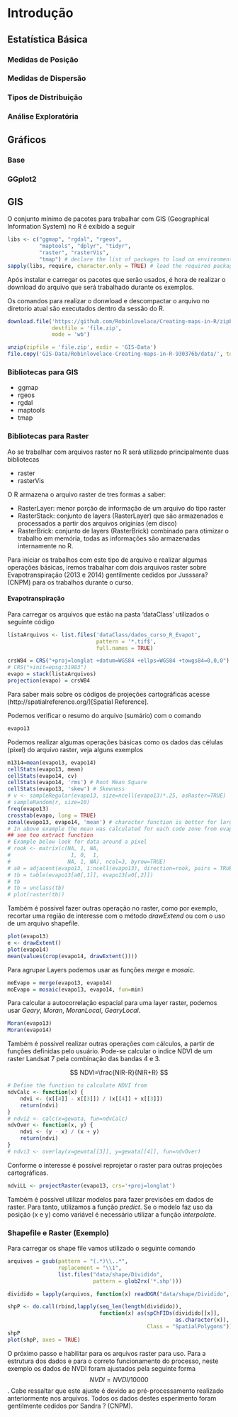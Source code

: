 # Introdução {#intro}


## Estatística Básica

### Medidas de Posição

### Medidas de Dispersão

### Tipos de Distribuição

### Análise Exploratória

## Gráficos

### Base

### GGplot2

## GIS

O conjunto mínimo de pacotes para trabalhar com GIS (Geographical Information System) no R é exibido a seguir

```r

libs <- c("ggmap", "rgdal", "rgeos", 
          "maptools", "dplyr", "tidyr",
          "raster", "rasterVis",
          "tmap") # declare the list of packages to load on environment
sapply(libs, require, character.only = TRUE) # load the required packages

```

Após instalar e carregar os pacotes que serão usados, é hora de realizar o download do arquivo que será trabalhado durante os exemplos.

Os comandos para realizar o donwload e descompactar o arquivo no diretorio atual são executados dentro da sessão do R.

```r
download.file('https://github.com/Robinlovelace/Creating-maps-in-R/zipball/master/', 
              destfile = 'file.zip',
              mode = 'wb')
```


```r
unzip(zipfile = 'file.zip', exdir = 'GIS-Data')
file.copy('GIS-Data/Robinlovelace-Creating-maps-in-R-930376b/data/', to = 'GIS-Data', recursive = TRUE)
```

### Bibliotecas para GIS

  - ggmap
  - rgeos
  - rgdal
  - maptools
  - tmap

### Bibliotecas para Raster

Ao se trabalhar com arquivos raster no R será utilizado principalmente duas bibliotecas 

 - raster
 - rasterVis

O R armazena o arquivo raster de tres formas a saber:

  - RasterLayer: menor porção de informação de um arquivo do tipo raster
  - RasterStack: conjunto de layers (RasterLayer) que são armazenados e processados a partir dos arquivos originias (em disco)
  - RasterBrick: conjunto de layers (RasterBrick) combinado para otimizar o trabalho em memória, todas as informações são armazenadas internamente no R.
  
Para iniciar os trabalhos com este tipo de arquivo e realizar algumas operações básicas, iremos trabalhar com dois arquivos raster sobre Evapotranspiração (2013 e 2014) gentilmente cedidos por Jusssara? (CNPM) para os trabalhos durante o curso.

#### Evapotranspiração

Para carregar os arquivos que estão na pasta 'dataClass' utilizados o seguinte código

```r
listaArquivos <- list.files('dataClass/dados_curso_R_Evapot', 
                            pattern = '*.tif$', 
                            full.names = TRUE)

crsW84 = CRS("+proj=longlat +datum=WGS84 +ellps=WGS84 +towgs84=0,0,0")
# CRS("+init=epsg:31983")
evapo = stack(listaArquivos)
projection(evapo) = crsW84
```

Para saber mais sobre os códigos de projeções cartográficas acesse (http://spatialreference.org/)[Spatial Reference].

Podemos verificar o resumo do arquivo (sumário) com o comando

```r
evapo13
```

Podemos realizar algumas operações básicas como os dados das células (pixel) do arquivo raster, veja alguns exemplos

```r
m1314=mean(evapo13, evapo14)
cellStats(evapo13, mean)
cellStats(evapo14, cv)
cellStats(evapo14, 'rms') # Root Mean Square
cellStats(evapo13, 'skew') # Skewness
# v <- sampleRegular(evapo13, size=ncell(evapo13)*.25, asRaster=TRUE) 
# sampleRandom(r, size=10)
freq(evapo13)
crosstab(evapo, long = TRUE)
zonal(evapo13, evapo14, 'mean') # character function is better for large files
# In above example the mean was calculated for each code zone from evapo14
## see too extract function
# Example below look for data around a pixel
# rook <- matrix(c(NA, 1, NA, 
#                   1, 0,  1, 
#                  NA, 1, NA), ncol=3, byrow=TRUE)
# a0 = adjacent(evapo13, 1:ncell(evapo13), direction=rook, pairs = TRUE)
# tb = table(evapo13[a0[,1]], evapo13[a0[,2]])
# tb
# tb = unclass(tb)
# plot(raster(tb))
```
Também é possível fazer outras operação no raster, como por exemplo, recortar uma região de interesse com o método _drawExtend_ ou com o uso de um arquivo shapefile.

```r
plot(evapo13)
e <- drawExtent()
plot(evapo14)
mean(values(crop(evapo14, drawExtent())))
```

Para agrupar Layers podemos usar as funções _merge_ e _mosaic_.

```r
meEvapo = merge(evapo13, evapo14)
moEvapo = mosaic(evapo13, evapo14, fun=min)
```

Para calcular a autocorrelação espacial para uma layer raster, podemos usar _Geary_, _Moran_, _MoranLocal_, _GearyLocal_.

```r
Moran(evapo13)
Moran(evapo14)
```

Também é possivel realizar outras operações com cálculos, a partir de funções definidas pelo usuário. Pode-se calcular o indice NDVI de um raster Landsat 7 pela combinação das bandas 4 e 3.

$$ NDVI=\frac{NIR-R}{NIR+R} $$



```r
# Define the function to calculate NDVI from
ndvCalc <- function(x) {
    ndvi <- (x[[4]] - x[[3]]) / (x[[4]] + x[[3]])
    return(ndvi)
}
# ndvi2 <- calc(x=gewata, fun=ndvCalc)
ndvOver <- function(x, y) {
    ndvi <- (y - x) / (x + y)
    return(ndvi)
}
# ndvi3 <- overlay(x=gewata[[3]], y=gewata[[4]], fun=ndvOver)
```

Conforme o interesse é possível reprojetar o raster para outras projeções cartográficas.

```r
ndviLL <- projectRaster(evapo13, crs='+proj=longlat')
```

Também é possível utilizar modelos para fazer previsões em dados de raster. Para tanto, utilizamos a função _predict_. Se o modelo faz uso da posição (x e y) como variável é necessário utilizar a função _interpolate_.


### Shapefile e Raster (Exemplo)

Para carregar os shape file vamos utilizado o seguinte comando

```r
arquivos = gsub(pattern = "(.*)\\..*", 
                replacement = "\\1", 
                list.files("data/shape/Dividido", 
                           pattern = glob2rx('*.shp')))

dividido = lapply(arquivos, function(x) readOGR("data/shape/Dividido", x))

shpP <- do.call(rbind,lapply(seq_len(length(dividido)), 
                             function(x) as(spChFIDs(dividido[[x]], 
                                                     as.character(x)), 
                                            Class = "SpatialPolygons")))
shpP
plot(shpP, axes = TRUE)
```

O próximo passo e habilitar para os arquivos raster para uso. Para a estrutura dos dados e para o correto funcionamento do processo, neste exemplo os dados de NVDI foram ajustados pela seguinte forma $$ NVDI = NVDI / 10000 $$. Cabe ressaltar que este ajuste é devido ao pré-processamento realizado anteriormente nos arquivos. Todos os dados destes esperimento foram gentilmente cedidos por Sandra ? (CNPM).
